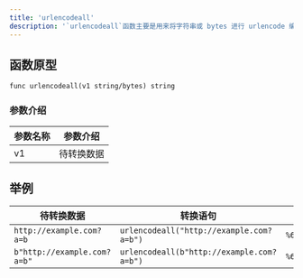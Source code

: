 ```yaml
---
title: 'urlencodeall'
description: '`urlencodeall`函数主要是用来将字符串或 bytes 进行 urlencode 编码, 结果为全字符编码'
---
```


## 函数原型

`func urlencodeall(v1 string/bytes) string`

### 参数介绍

| 参数名称 | 参数介绍  |
|------|-------|
| v1   | 待转换数据 |

## 举例

| 待转换数据                       | 转换语句                                      | 输出结果                                                                 |
|-----------------------------|-------------------------------------------|----------------------------------------------------------------------|
| `http://example.com?a=b`    | `urlencodeall("http://example.com?a=b")`  | `%68%74%74%70%3A%2F%2F%65%78%61%6D%70%6C%65%2E%63%6F%6D%3F%61%3D%62` |
| `b"http://example.com?a=b"` | `urlencodeall(b"http://example.com?a=b")` | `%68%74%74%70%3A%2F%2F%65%78%61%6D%70%6C%65%2E%63%6F%6D%3F%61%3D%62` |
